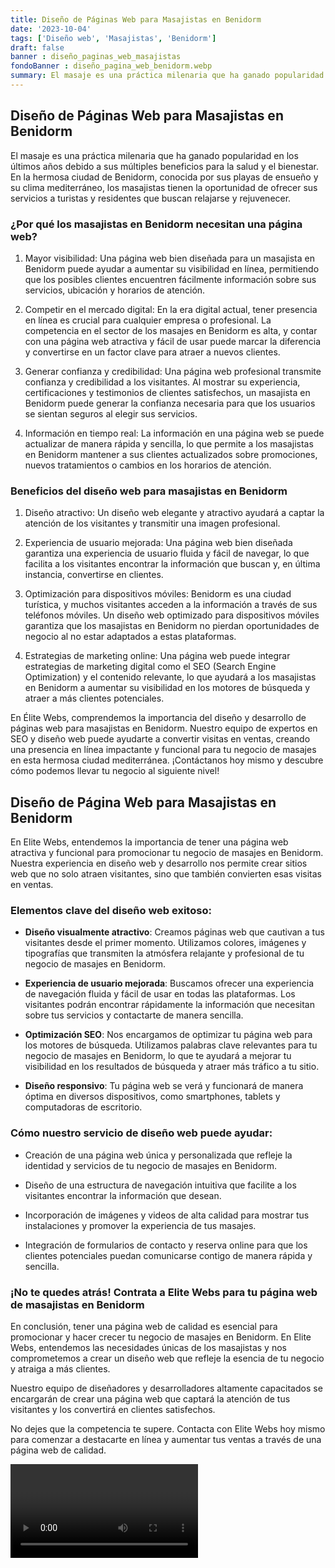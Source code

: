 ```yaml
---
title: Diseño de Páginas Web para Masajistas en Benidorm
date: '2023-10-04'
tags: ['Diseño web', 'Masajistas', 'Benidorm']
draft: false
banner : diseño_paginas_web_masajistas
fondoBanner : diseño_pagina_web_benidorm.webp
summary: El masaje es una práctica milenaria que ha ganado popularidad en los últimos años debido a sus múltiples beneficios para la salud y el bienestar. En la hermosa ciudad de Benidorm, conocida por sus playas de ensueño y su clima mediterráneo, los masajistas tienen la oportunidad de ofrecer sus servicios a turistas y residentes que buscan relajarse y rejuvenecer.
---
```


## Diseño de Páginas Web para Masajistas en Benidorm

El masaje es una práctica milenaria que ha ganado popularidad en los últimos años debido a sus múltiples beneficios para la salud y el bienestar. En la hermosa ciudad de Benidorm, conocida por sus playas de ensueño y su clima mediterráneo, los masajistas tienen la oportunidad de ofrecer sus servicios a turistas y residentes que buscan relajarse y rejuvenecer.

### ¿Por qué los masajistas en Benidorm necesitan una página web?

1. Mayor visibilidad: Una página web bien diseñada para un masajista en Benidorm puede ayudar a aumentar su visibilidad en línea, permitiendo que los posibles clientes encuentren fácilmente información sobre sus servicios, ubicación y horarios de atención.

2. Competir en el mercado digital: En la era digital actual, tener presencia en línea es crucial para cualquier empresa o profesional. La competencia en el sector de los masajes en Benidorm es alta, y contar con una página web atractiva y fácil de usar puede marcar la diferencia y convertirse en un factor clave para atraer a nuevos clientes.

3. Generar confianza y credibilidad: Una página web profesional transmite confianza y credibilidad a los visitantes. Al mostrar su experiencia, certificaciones y testimonios de clientes satisfechos, un masajista en Benidorm puede generar la confianza necesaria para que los usuarios se sientan seguros al elegir sus servicios.

4. Información en tiempo real: La información en una página web se puede actualizar de manera rápida y sencilla, lo que permite a los masajistas en Benidorm mantener a sus clientes actualizados sobre promociones, nuevos tratamientos o cambios en los horarios de atención.

### Beneficios del diseño web para masajistas en Benidorm

1. Diseño atractivo: Un diseño web elegante y atractivo ayudará a captar la atención de los visitantes y transmitir una imagen profesional.

2. Experiencia de usuario mejorada: Una página web bien diseñada garantiza una experiencia de usuario fluida y fácil de navegar, lo que facilita a los visitantes encontrar la información que buscan y, en última instancia, convertirse en clientes.

3. Optimización para dispositivos móviles: Benidorm es una ciudad turística, y muchos visitantes acceden a la información a través de sus teléfonos móviles. Un diseño web optimizado para dispositivos móviles garantiza que los masajistas en Benidorm no pierdan oportunidades de negocio al no estar adaptados a estas plataformas.

4. Estrategias de marketing online: Una página web puede integrar estrategias de marketing digital como el SEO (Search Engine Optimization) y el contenido relevante, lo que ayudará a los masajistas en Benidorm a aumentar su visibilidad en los motores de búsqueda y atraer a más clientes potenciales.

En Élite Webs, comprendemos la importancia del diseño y desarrollo de páginas web para masajistas en Benidorm. Nuestro equipo de expertos en SEO y diseño web puede ayudarte a convertir visitas en ventas, creando una presencia en línea impactante y funcional para tu negocio de masajes en esta hermosa ciudad mediterránea. ¡Contáctanos hoy mismo y descubre cómo podemos llevar tu negocio al siguiente nivel!

<GifSeo />

<Cta />

## Diseño de Página Web para Masajistas en Benidorm

En Elite Webs, entendemos la importancia de tener una página web atractiva y funcional para promocionar tu negocio de masajes en Benidorm. Nuestra experiencia en diseño web y desarrollo nos permite crear sitios web que no solo atraen visitantes, sino que también convierten esas visitas en ventas.

### Elementos clave del diseño web exitoso:

- **Diseño visualmente atractivo**: Creamos páginas web que cautivan a tus visitantes desde el primer momento. Utilizamos colores, imágenes y tipografías que transmiten la atmósfera relajante y profesional de tu negocio de masajes en Benidorm.

- **Experiencia de usuario mejorada**: Buscamos ofrecer una experiencia de navegación fluida y fácil de usar en todas las plataformas. Los visitantes podrán encontrar rápidamente la información que necesitan sobre tus servicios y contactarte de manera sencilla.

- **Optimización SEO**: Nos encargamos de optimizar tu página web para los motores de búsqueda. Utilizamos palabras clave relevantes para tu negocio de masajes en Benidorm, lo que te ayudará a mejorar tu visibilidad en los resultados de búsqueda y atraer más tráfico a tu sitio.

- **Diseño responsivo**: Tu página web se verá y funcionará de manera óptima en diversos dispositivos, como smartphones, tablets y computadoras de escritorio.

### Cómo nuestro servicio de diseño web puede ayudar:

- Creación de una página web única y personalizada que refleje la identidad y servicios de tu negocio de masajes en Benidorm.

- Diseño de una estructura de navegación intuitiva que facilite a los visitantes encontrar la información que desean.

- Incorporación de imágenes y videos de alta calidad para mostrar tus instalaciones y promover la experiencia de tus masajes.

- Integración de formularios de contacto y reserva online para que los clientes potenciales puedan comunicarse contigo de manera rápida y sencilla.

### ¡No te quedes atrás! Contrata a Elite Webs para tu página web de masajistas en Benidorm

En conclusión, tener una página web de calidad es esencial para promocionar y hacer crecer tu negocio de masajes en Benidorm. En Elite Webs, entendemos las necesidades únicas de los masajistas y nos comprometemos a crear un diseño web que refleje la esencia de tu negocio y atraiga a más clientes.

Nuestro equipo de diseñadores y desarrolladores altamente capacitados se encargarán de crear una página web que captará la atención de tus visitantes y los convertirá en clientes satisfechos.

No dejes que la competencia te supere. Contacta con Elite Webs hoy mismo para comenzar a destacarte en línea y aumentar tus ventas a través de una página web de calidad.

<Video />

<CtaBot job='Masajistas' city='Benidorm'/>

<Gmaps query='Benidorm+españa+maps' />